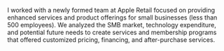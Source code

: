 I worked with a newly formed team at Apple Retail focused on providing enhanced services and product offerings for small businesses (less than 500 employees). We analyzed the SMB market, technology expenditure, and potential future needs to create services and membership programs that offered customized pricing, financing, and after-purchase services.
